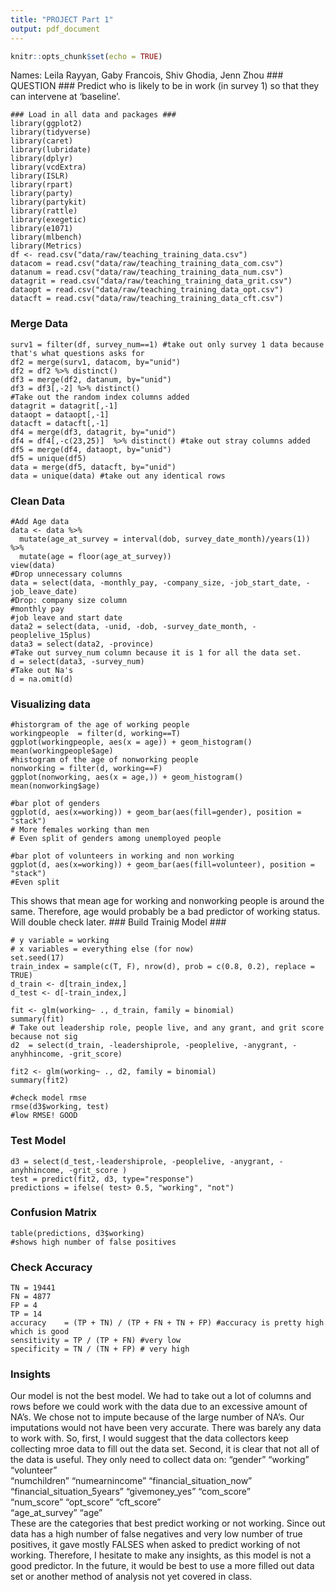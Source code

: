 ```yaml
---
title: "PROJECT Part 1"
output: pdf_document
---
```


```r
knitr::opts_chunk$set(echo = TRUE)
```
Names: Leila Rayyan, Gaby Francois, Shiv Ghodia, Jenn Zhou
### QUESTION ###
Predict who is likely to be in work (in survey 1) so that they can intervene at ‘baseline’.
```{}
### Load in all data and packages ###                              
library(ggplot2)
library(tidyverse)
library(caret)
library(lubridate)
library(dplyr)
library(vcdExtra)
library(ISLR)
library(rpart)
library(party)
library(partykit)
library(rattle)
library(exegetic)                               
library(e1071)
library(mlbench)
library(Metrics)
df <- read.csv("data/raw/teaching_training_data.csv")
datacom = read.csv("data/raw/teaching_training_data_com.csv")
datanum = read.csv("data/raw/teaching_training_data_num.csv")
datagrit = read.csv("data/raw/teaching_training_data_grit.csv")
dataopt = read.csv("data/raw/teaching_training_data_opt.csv")
datacft = read.csv("data/raw/teaching_training_data_cft.csv")

```

### Merge Data ###

```{}
surv1 = filter(df, survey_num==1) #take out only survey 1 data because that's what questions asks for
df2 = merge(surv1, datacom, by="unid")
df2 = df2 %>% distinct()
df3 = merge(df2, datanum, by="unid")
df3 = df3[,-2] %>% distinct()
#Take out the random index columns added 
datagrit = datagrit[,-1]
dataopt = dataopt[,-1]
datacft = datacft[,-1]
df4 = merge(df3, datagrit, by="unid")
df4 = df4[,-c(23,25)]  %>% distinct() #take out stray columns added
df5 = merge(df4, dataopt, by="unid")
df5 = unique(df5)
data = merge(df5, datacft, by="unid")
data = unique(data) #take out any identical rows
```
### Clean Data ###
```{}
#Add Age data
data <- data %>% 
  mutate(age_at_survey = interval(dob, survey_date_month)/years(1)) %>% 
  mutate(age = floor(age_at_survey))
view(data)
#Drop unnecessary columns
data = select(data, -monthly_pay, -company_size, -job_start_date, -job_leave_date)
#Drop: company size column
#monthly pay
#job leave and start date
data2 = select(data, -unid, -dob, -survey_date_month, -peoplelive_15plus)
data3 = select(data2, -province)
#Take out survey_num column because it is 1 for all the data set. 
d = select(data3, -survey_num)
#Take out Na's
d = na.omit(d)

```
### Visualizing data ###
```{echo=TRUE}
#historgram of the age of working people
workingpeople  = filter(d, working==T)
ggplot(workingpeople, aes(x = age)) + geom_histogram()
mean(workingpeople$age)
#histogram of the age of nonworking people
nonworking = filter(d, working==F)
ggplot(nonworking, aes(x = age,)) + geom_histogram()
mean(nonworking$age)

#bar plot of genders
ggplot(d, aes(x=working)) + geom_bar(aes(fill=gender), position = "stack")
# More females working than men
# Even split of genders among unemployed people

#bar plot of volunteers in working and non working
ggplot(d, aes(x=working)) + geom_bar(aes(fill=volunteer), position = "stack")
#Even split

```
This shows that mean age for working and nonworking people is around the same. 
Therefore, age would probably be a bad predictor of working status. Will double check later.
### Build Trainig Model ###
```{}
# y variable = working
# x variables = everything else (for now)
set.seed(17)
train_index = sample(c(T, F), nrow(d), prob = c(0.8, 0.2), replace = TRUE)
d_train <- d[train_index,]
d_test <- d[-train_index,]

fit <- glm(working~ ., d_train, family = binomial)
summary(fit)
# Take out leadership role, people live, and any grant, and grit score because not sig
d2  = select(d_train, -leadershiprole, -peoplelive, -anygrant, -anyhhincome, -grit_score)

fit2 <- glm(working~ ., d2, family = binomial)
summary(fit2)

#check model rmse
rmse(d3$working, test)
#low RMSE! GOOD
```
### Test Model ###
```{}
d3 = select(d_test,-leadershiprole, -peoplelive, -anygrant, -anyhhincome, -grit_score )
test = predict(fit2, d3, type="response")
predictions = ifelse( test> 0.5, "working", "not")
```
### Confusion Matrix ###
```{}
table(predictions, d3$working)
#shows high number of false positives
```
### Check Accuracy ###
```{}
TN = 19441
FN = 4877
FP = 4
TP = 14
accuracy    = (TP + TN) / (TP + FN + TN + FP) #accuracy is pretty high which is good
sensitivity = TP / (TP + FN) #very low
specificity = TN / (TN + FP) # very high

```

### Insights ###
Our model is not the best model. We had to take out a lot of columns and rows before we could work with the data due to an excessive amount of NA's. We chose not to impute because of the large number of NA's. Our imputations would not have been very accurate. There was barely any data to work with. 
So, first, I would suggest that the data collectors keep collecting mroe data to fill out the data set. 
Second, it is clear that not all of the data is useful. They only need to collect data on:
 "gender"                     "working"                    "volunteer"                 
 "numchildren"                "numearnincome"              "financial_situation_now"   
 "financial_situation_5years" "givemoney_yes"              "com_score"                 
 "num_score"                  "opt_score"                  "cft_score"                 
 "age_at_survey"              "age"                       
 These are the categories that best predict working or not working. 
 Since out data has a high number of false negatives and very low number of true positives, it gave mostly FALSES when asked to predict working of not working. Therefore, I hesitate to make any insights, as this model is not a good predictor. 
In the future, it would be best to use a more filled out data set or another method of analysis not yet covered in class. 